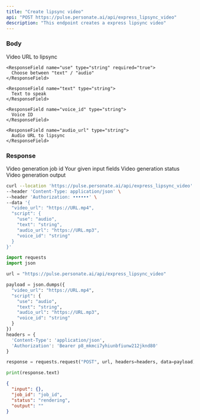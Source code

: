 ```yaml
---
title: "Create lipsync video"
api: "POST https://pulse.personate.ai/api/express_lipsync_video"
description: "This endpoint creates a express lipsync video"
---
```


### Body

<ResponseField name="video_url" type="string" required="true">
  Video URL to lipsync
</ResponseField>

<ResponseField name="script" type="object">  
  <Expandable title="Toggle script child">
    
    <ResponseField name="use" type="string" required="true">
      Choose between "text" / "audio"
    </ResponseField>

    <ResponseField name="text" type="string">
      Text to speak
    </ResponseField>
    
    <ResponseField name="voice_id" type="string">
      Voice ID
    </ResponseField>

    <ResponseField name="audio_url" type="string">
      Audio URL to lipsync
    </ResponseField>
  
  </Expandable>
</ResponseField>

### Response

<ResponseField name="job_id" type="string">
  Video generation job id
</ResponseField>

<ResponseField name="input" type="object">
  Your given input fields
</ResponseField>

<ResponseField name="status" type="string">
  Video generation status
</ResponseField>

<ResponseField name="output" type="string">
  Video generation output
</ResponseField>

<RequestExample>

```bash Bash
curl --location 'https://pulse.personate.ai/api/express_lipsync_video' \
--header 'Content-Type: application/json' \
--header 'Authorization: ••••••' \
--data '{
  "video_url": "https://URL.mp4",
  "script": {
    "use": "audio",
    "text": "string",
    "audio_url": "https://URL.mp3",
    "voice_id": "string"
  }
}'
```

```python Python
import requests
import json

url = "https://pulse.personate.ai/api/express_lipsync_video"

payload = json.dumps({
  "video_url": "https://URL.mp4",
  "script": {
    "use": "audio",
    "text": "string",
    "audio_url": "https://URL.mp3",
    "voice_id": "string"
  }
})
headers = {
  'Content-Type': 'application/json',
  'Authorization': 'Bearer p8_mkmci7yhiunbfiunw212jknd80'
}

response = requests.request("POST", url, headers=headers, data=payload)

print(response.text)
```

</RequestExample>

<ResponseExample>

```json Response
{
  "input": {},
  "job_id": "job_id",
  "status": "rendering",
  "output": ""
}
```

</ResponseExample>
